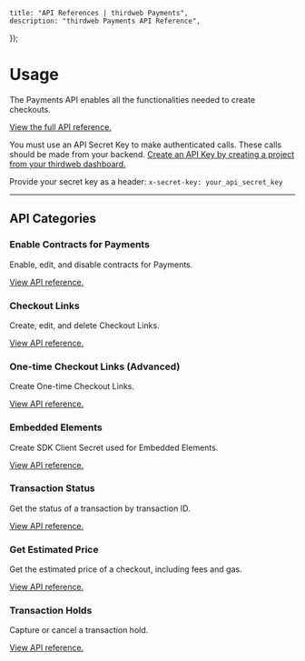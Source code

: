 
	title: "API References | thirdweb Payments",
	description: "thirdweb Payments API Reference",
});

# Usage

The Payments API enables all the functionalities needed to create checkouts.

[View the full API reference.](https://redocly.github.io/redoc/?url=https://payments.thirdweb.com/api/doc)

You must use an API Secret Key to make authenticated calls. These calls should be
made from your backend. [Create an API Key by creating a project from your thirdweb dashboard.](https://thirdweb.com/team)

Provide your secret key as a header: `x-secret-key: your_api_secret_key`

---

## API Categories

### Enable Contracts for Payments

Enable, edit, and disable contracts for Payments.

[View API reference.](https://redocly.github.io/redoc/?url=https://payments.thirdweb.com/api/doc#tag/Contracts)

### Checkout Links

Create, edit, and delete Checkout Links.

[View API reference.](https://redocly.github.io/redoc/?url=https://payments.thirdweb.com/api/doc#tag/Checkout-Links)

### One-time Checkout Links (Advanced)

Create One-time Checkout Links.

[View API reference.](https://redocly.github.io/redoc/?url=https://payments.thirdweb.com/api/doc#tag/One-time-Checkout-Links)

### Embedded Elements

Create SDK Client Secret used for Embedded Elements.

[View API reference.](https://redocly.github.io/redoc/?url=https://payments.thirdweb.com/api/doc#tag/Checkout-Embedded-Elements)

### Transaction Status

Get the status of a transaction by transaction ID.

[View API reference.](https://redocly.github.io/redoc/?url=https://payments.thirdweb.com/api/doc#tag/Transaction-Status)

### Get Estimated Price

Get the estimated price of a checkout, including fees and gas.

[View API reference.](https://redocly.github.io/redoc/?url=https://payments.thirdweb.com/api/doc#tag/Estimated-Price)

### Transaction Holds

Capture or cancel a transaction hold.

[View API reference.](<https://redocly.github.io/redoc/?url=https://payments.thirdweb.com/api/doc#tag/Transaction-Holds-(Off-chain-Auctions)>)
